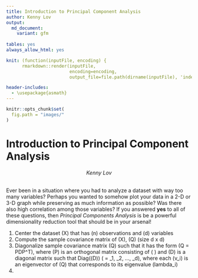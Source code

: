 ```yaml
---
title: Introduction to Principal Component Analysis
author: Kenny Lov
output:
  md_document:
    variant: gfm
    
tables: yes
always_allow_html: yes

knit: (function(inputFile, encoding) { 
      rmarkdown::render(inputFile,
                        encoding=encoding, 
                        output_file=file.path(dirname(inputFile), 'index.md')) })

header-includes:
  - \usepackage{asmath}
---
```



```r
knitr::opts_chunk$set(
  fig.path = "images/"
)
```


# __Introduction to Principal Component Analysis__

<p style = 'text-align:center;'>
<em>Kenny Lov</em><br><br>
</p>

<p>
Ever been in a situation where you had to analyze a dataset with way too many variables? Perhaps you wanted to somehow plot your data in a 2-D or 3-D graph while preserving as much information as possible? Was there also high correlation among those variables? If you answered <b>yes</b> to all of these questions, then <i>Principal Components Analysis</i> is be a powerful dimensionality reduction tool that should be in your arsenal!
</p>


1. Center the dataset \(X\) that has \(n\) observations and \(d\) variables 
2. Compute the sample covariance matrix of \(X\), \(Q\) (size d x d)
3. Diagonalize sample covariance matrix \(Q\) such that it has the form \(Q = PDP^T\), where \(P\) is an orthogonal matrix consisting of \(\begin{bmatrix} v_1 & v_2 & ... & v_d \end{bmatrix}\) and \(D\) is a diagonal matrix such that Diag(\(D\)) \( = \lambda_1, \lambda_2, ..., \lambda_d\), where each \(v_i\) is an eigenvector of \(Q\) that corresponds to its eigenvalue \(lambda_i\)   
4.

```r

```

